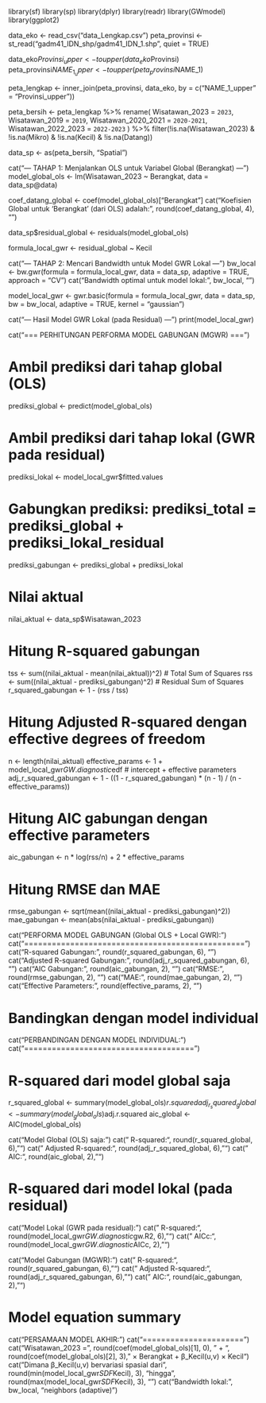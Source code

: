 
library(sf)
library(sp)
library(dplyr)
library(readr)
library(GWmodel)
library(ggplot2)

data_eko <- read_csv("data_Lengkap.csv")
peta_provinsi <- st_read("gadm41_IDN_shp/gadm41_IDN_1.shp", quiet = TRUE)

data_eko$Provinsi_upper <- toupper(data_eko$Provinsi)
peta_provinsi$NAME_1_upper <- toupper(peta_provinsi$NAME_1)

peta_lengkap <- inner_join(peta_provinsi, data_eko, by = c("NAME_1_upper" = "Provinsi_upper"))

peta_bersih <- peta_lengkap %>%
  rename(
    Wisatawan_2023 = `2023`,
    Wisatawan_2019 = `2019`,
    Wisatawan_2020_2021 = `2020-2021`,
    Wisatawan_2022_2023 = `2022-2023`
  ) %>%
  filter(!is.na(Wisatawan_2023) & !is.na(Mikro) & !is.na(Kecil) & !is.na(Datang))

data_sp <- as(peta_bersih, "Spatial")


cat("--- TAHAP 1: Menjalankan OLS untuk Variabel Global (Berangkat) ---\n")
model_global_ols <- lm(Wisatawan_2023 ~ Berangkat, data = data_sp@data)

coef_datang_global <- coef(model_global_ols)["Berangkat"]
cat("Koefisien Global untuk 'Berangkat' (dari OLS) adalah:", round(coef_datang_global, 4), "\n\n")

data_sp$residual_global <- residuals(model_global_ols)

formula_local_gwr <- residual_global ~ Kecil

cat("--- TAHAP 2: Mencari Bandwidth untuk Model GWR Lokal ---\n")
bw_local <- bw.gwr(formula = formula_local_gwr, data = data_sp,
                   adaptive = TRUE, approach = "CV")
cat("Bandwidth optimal untuk model lokal:", bw_local, "\n\n")

model_local_gwr <- gwr.basic(formula = formula_local_gwr, data = data_sp,
                             bw = bw_local, adaptive = TRUE, kernel = "gaussian")

cat("--- Hasil Model GWR Lokal (pada Residual) ---\n")
print(model_local_gwr)

cat("\n=== PERHITUNGAN PERFORMA MODEL GABUNGAN (MGWR) ===\n")

# Ambil prediksi dari tahap global (OLS)
prediksi_global <- predict(model_global_ols)

# Ambil prediksi dari tahap lokal (GWR pada residual)
prediksi_lokal <- model_local_gwr$fitted.values

# Gabungkan prediksi: prediksi_total = prediksi_global + prediksi_lokal_residual
prediksi_gabungan <- prediksi_global + prediksi_lokal

# Nilai aktual
nilai_aktual <- data_sp$Wisatawan_2023

# Hitung R-squared gabungan
tss <- sum((nilai_aktual - mean(nilai_aktual))^2)  # Total Sum of Squares
rss <- sum((nilai_aktual - prediksi_gabungan)^2)   # Residual Sum of Squares
r_squared_gabungan <- 1 - (rss / tss)

# Hitung Adjusted R-squared dengan effective degrees of freedom
n <- length(nilai_aktual)
effective_params <- 1 + model_local_gwr$GW.diagnostic$edf  # intercept + effective parameters
adj_r_squared_gabungan <- 1 - ((1 - r_squared_gabungan) * (n - 1) / (n - effective_params))

# Hitung AIC gabungan dengan effective parameters
aic_gabungan <- n * log(rss/n) + 2 * effective_params

# Hitung RMSE dan MAE
rmse_gabungan <- sqrt(mean((nilai_aktual - prediksi_gabungan)^2))
mae_gabungan <- mean(abs(nilai_aktual - prediksi_gabungan))

cat("PERFORMA MODEL GABUNGAN (Global OLS + Local GWR):\n")
cat("================================================\n")
cat("R-squared Gabungan:", round(r_squared_gabungan, 6), "\n")
cat("Adjusted R-squared Gabungan:", round(adj_r_squared_gabungan, 6), "\n")
cat("AIC Gabungan:", round(aic_gabungan, 2), "\n")
cat("RMSE:", round(rmse_gabungan, 2), "\n")
cat("MAE:", round(mae_gabungan, 2), "\n")
cat("Effective Parameters:", round(effective_params, 2), "\n\n")

# Bandingkan dengan model individual
cat("PERBANDINGAN DENGAN MODEL INDIVIDUAL:\n")
cat("=====================================\n")

# R-squared dari model global saja
r_squared_global <- summary(model_global_ols)$r.squared
adj_r_squared_global <- summary(model_global_ols)$adj.r.squared
aic_global <- AIC(model_global_ols)

cat("Model Global (OLS) saja:\n")
cat("  R-squared:", round(r_squared_global, 6), "\n")
cat("  Adjusted R-squared:", round(adj_r_squared_global, 6), "\n")
cat("  AIC:", round(aic_global, 2), "\n\n")

# R-squared dari model lokal (pada residual)
cat("Model Lokal (GWR pada residual):\n")
cat("  R-squared:", round(model_local_gwr$GW.diagnostic$gw.R2, 6), "\n")
cat("  AICc:", round(model_local_gwr$GW.diagnostic$AICc, 2), "\n\n")

cat("Model Gabungan (MGWR):\n")
cat("  R-squared:", round(r_squared_gabungan, 6), "\n")
cat("  Adjusted R-squared:", round(adj_r_squared_gabungan, 6), "\n")
cat("  AIC:", round(aic_gabungan, 2), "\n\n")

# Model equation summary
cat("PERSAMAAN MODEL AKHIR:\n")
cat("======================\n")
cat("Wisatawan_2023 = ", round(coef(model_global_ols)[1], 0), " + ", 
    round(coef(model_global_ols)[2], 3), " × Berangkat + β_Kecil(u,v) × Kecil\n")
cat("Dimana β_Kecil(u,v) bervariasi spasial dari", 
    round(min(model_local_gwr$SDF$Kecil), 3), "hingga", 
    round(max(model_local_gwr$SDF$Kecil), 3), "\n")
cat("Bandwidth lokal:", bw_local, "neighbors (adaptive)\n")

